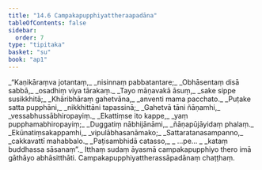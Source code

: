 ```yaml
---
title: "14.6 Campakapupphiyattheraapadāna"
tableOfContents: false
sidebar:
  order: 7
type: "tipitaka"
basket: "su"
book: "ap1"
---
```



<DynamicBreadcrumb />

<Division number="41" book="ap1">

<Paragraph number="2232" type="verses" book="ap1">
_“Kaṇikāraṃva jotantaṃ,_  
_nisinnaṃ pabbatantare;_  
_Obhāsentaṃ disā sabbā,_  
_osadhiṃ viya tārakaṃ._  

</Paragraph>

</Division>
<Division number="42" book="ap1">

<Paragraph number="2233" type="verses" book="ap1">
_Tayo māṇavakā āsuṃ,_  
_sake sippe susikkhitā;_  
_Khāribhāraṃ gahetvāna,_  
_anventi mama pacchato._  

</Paragraph>

</Division>
<Division number="43" book="ap1">

<Paragraph number="2234" type="verses" book="ap1">
_Puṭake satta pupphāni,_  
_nikkhittāni tapassinā;_  
_Gahetvā tāni ñāṇamhi,_  
_vessabhussābhiropayiṃ._  

</Paragraph>

</Division>
<Division number="44" book="ap1">

<Paragraph number="2235" type="verses" book="ap1">
_Ekattiṃse ito kappe,_  
_yaṃ pupphamabhiropayiṃ;_  
_Duggatiṃ nābhijānāmi,_  
_ñāṇapūjāyidaṃ phalaṃ._  

</Paragraph>

</Division>
<Division number="45" book="ap1">

<Paragraph number="2236" type="verses" book="ap1">
_Ekūnatiṃsakappamhi,_  
_vipulābhasanāmako;_  
_Sattaratanasampanno,_  
_cakkavattī mahabbalo._  

</Paragraph>

</Division>
<Division number="46" book="ap1">

<Paragraph number="2237" type="verses" book="ap1">
_Paṭisambhidā catasso,_  
_ …pe… _  
_kataṃ buddhassa sāsanaṃ”._  

</Paragraph>

<Paragraph number="2238" book="ap1">
Itthaṃ sudaṃ āyasmā campakapupphiyo thero imā gāthāyo abhāsitthāti.

</Paragraph>
</Division>

<Paragraph number="2239" type="center" book="ap1">
Campakapupphiyattherassāpadānaṃ chaṭṭhaṃ.
</Paragraph>